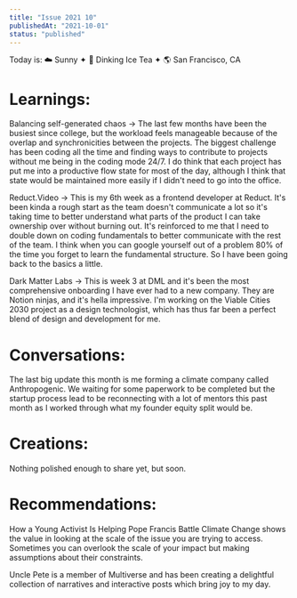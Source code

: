 ```yaml
---
title: "Issue 2021 10"
publishedAt: "2021-10-01"
status: "published"
---
```


Today is: ☁️ Sunny ✦ 🍵 Dinking Ice Tea ✦ 🌎 San Francisco, CA

# Learnings:

Balancing self-generated chaos → The last few months have been the busiest since college, but the workload feels manageable because of the overlap and synchronicities between the projects. The biggest challenge has been coding all the time and finding ways to contribute to projects without me being in the coding mode 24/7. I do think that each project has put me into a productive flow state for most of the day, although I think that state would be maintained more easily if I didn't need to go into the office.

Reduct.Video → This is my 6th week as a frontend developer at Reduct. It's been kinda a rough start as the team doesn't communicate a lot so it's taking time to better understand what parts of the product I can take ownership over without burning out. It's reinforced to me that I need to double down on coding fundamentals to better communicate with the rest of the team. I think when you can google yourself out of a problem 80% of the time you forget to learn the fundamental structure. So I have been going back to the basics a little.

Dark Matter Labs → This is week 3 at DML and it's been the most comprehensive onboarding I have ever had to a new company. They are Notion ninjas, and it's hella impressive. I'm working on the Viable Cities 2030 project as a design technologist, which has thus far been a perfect blend of design and development for me.

# Conversations:

The last big update this month is me forming a climate company called Anthropogenic. We waiting for some paperwork to be completed but the startup process lead to be reconnecting with a lot of mentors this past month as I worked through what my founder equity split would be.

# Creations:

Nothing polished enough to share yet, but soon.

# Recommendations:

How a Young Activist Is Helping Pope Francis Battle Climate Change shows the value in looking at the scale of the issue you are trying to access. Sometimes you can overlook the scale of your impact but making assumptions about their constraints.

Uncle Pete is a member of Multiverse and has been creating a delightful collection of narratives and interactive posts which bring joy to my day.

#
